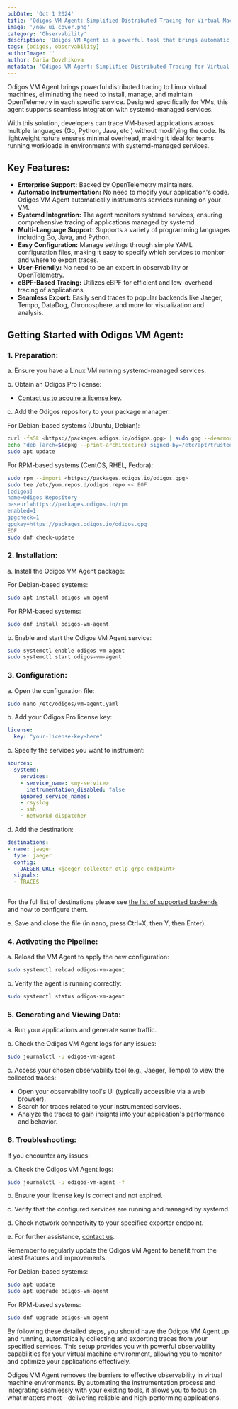 ```yaml
---
pubDate: 'Oct 1 2024'
title: 'Odigos VM Agent: Simplified Distributed Tracing for Virtual Machines'
image: '/new_ui_cover.png'
category: 'Observability'
description: 'Odigos VM Agent is a powerful tool that brings automatic, code-free distributed tracing to Linux virtual machines, simplifying observability for systemd-managed services across multiple programming languages.'
tags: [odigos, observability]
authorImage: ''
author: Daria Dovzhikova
metadata: 'Odigos VM Agent: Simplified Distributed Tracing for Virtual Machines'
---
```


Odigos VM Agent brings powerful distributed tracing to Linux virtual machines, eliminating the need to install, manage, and maintain OpenTelemetry in each specific service. Designed specifically for VMs, this agent supports seamless integration with systemd-managed services.

With this solution, developers can trace VM-based applications across multiple languages (Go, Python, Java, etc.) without modifying the code. Its lightweight nature ensures minimal overhead, making it ideal for teams running workloads in environments with systemd-managed services.

## Key Features:

- **Enterprise Support:** Backed by OpenTelemetry maintainers.
- **Automatic Instrumentation:** No need to modify your application's code. Odigos VM Agent automatically instruments services running on your VM.
- **Systemd Integration:** The agent monitors systemd services, ensuring comprehensive tracing of applications managed by systemd.
- **Multi-Language Support:** Supports a variety of programming languages including Go, Java, and Python.
- **Easy Configuration:** Manage settings through simple YAML configuration files, making it easy to specify which services to monitor and where to export traces.
- **User-Friendly:** No need to be an expert in observability or OpenTelemetry.
- **eBPF-Based Tracing:** Utilizes eBPF for efficient and low-overhead tracing of applications.
- **Seamless Export:** Easily send traces to popular backends like Jaeger, Tempo, DataDog, Chronosphere, and more for visualization and analysis.

## Getting Started with Odigos VM Agent:

### 1. Preparation:

a. Ensure you have a Linux VM running systemd-managed services.

b. Obtain an Odigos Pro license:

- [Contact us to acquire a license key](https://odigos.slack.com/).

c. Add the Odigos repository to your package manager:

For Debian-based systems (Ubuntu, Debian):

```bash
curl -fsSL <https://packages.odigos.io/odigos.gpg> | sudo gpg --dearmor -o /etc/apt/trusted.gpg.d/odigos.gpg
echo "deb [arch=$(dpkg --print-architecture) signed-by=/etc/apt/trusted.gpg.d/odigos.gpg] <https://packages.odigos.io/deb> stable main" | sudo tee /etc/apt/sources.list.d/odigos.list > /dev/null
sudo apt update

```

For RPM-based systems (CentOS, RHEL, Fedora):

```bash
sudo rpm --import <https://packages.odigos.io/odigos.gpg>
sudo tee /etc/yum.repos.d/odigos.repo << EOF
[odigos]
name=Odigos Repository
baseurl=https://packages.odigos.io/rpm
enabled=1
gpgcheck=1
gpgkey=https://packages.odigos.io/odigos.gpg
EOF
sudo dnf check-update

```

### 2. Installation:

a. Install the Odigos VM Agent package:

For Debian-based systems:

```bash
sudo apt install odigos-vm-agent

```

For RPM-based systems:

```bash
sudo dnf install odigos-vm-agent

```

b. Enable and start the Odigos VM Agent service:

```bash
sudo systemctl enable odigos-vm-agent
sudo systemctl start odigos-vm-agent

```

### 3. Configuration:

a. Open the configuration file:

```bash
sudo nano /etc/odigos/vm-agent.yaml

```

b. Add your Odigos Pro license key:

```yaml
license:
  key: "your-license-key-here"

```

c. Specify the services you want to instrument:

```yaml
sources:
  systemd:
    services:
    - service_name: <my-service>
      instrumentation_disabled: false
    ignored_service_names:
    - rsyslog
    - ssh
    - networkd-dispatcher

```

d. Add the destination:

```yaml
destinations:
- name: jaeger
  type: jaeger
  config:
    JAEGER_URL: <jaeger-collector-otlp-grpc-endpoint>
  signals:
  - TRACES
  
```

For the full list of destinations please see [the list of supported backends](https://docs.odigos.io/backends-overview) and how to configure them.

e. Save and close the file (in nano, press Ctrl+X, then Y, then Enter).

### 4. Activating the Pipeline:

a. Reload the VM Agent to apply the new configuration:

```bash
sudo systemctl reload odigos-vm-agent

```

b. Verify the agent is running correctly:

```bash
sudo systemctl status odigos-vm-agent

```

### 5. Generating and Viewing Data:

a. Run your applications and generate some traffic.

b. Check the Odigos VM Agent logs for any issues:

```bash
sudo journalctl -u odigos-vm-agent

```

c. Access your chosen observability tool (e.g., Jaeger, Tempo) to view the collected traces:

- Open your observability tool's UI (typically accessible via a web browser).
- Search for traces related to your instrumented services.
- Analyze the traces to gain insights into your application's performance and behavior.

### 6. Troubleshooting:

If you encounter any issues:

a. Check the Odigos VM Agent logs:

```bash
sudo journalctl -u odigos-vm-agent -f

```

b. Ensure your license key is correct and not expired.

c. Verify that the configured services are running and managed by systemd.

d. Check network connectivity to your specified exporter endpoint.

e. For further assistance, [contact us](https://odigos.slack.com/).

Remember to regularly update the Odigos VM Agent to benefit from the latest features and improvements:

For Debian-based systems:

```bash
sudo apt update
sudo apt upgrade odigos-vm-agent

```

For RPM-based systems:

```bash
sudo dnf upgrade odigos-vm-agent

```

By following these detailed steps, you should have the Odigos VM Agent up and running, automatically collecting and exporting traces from your specified services. This setup provides you with powerful observability capabilities for your virtual machine environment, allowing you to monitor and optimize your applications effectively.

Odigos VM Agent removes the barriers to effective observability in virtual machine environments. By automating the instrumentation process and integrating seamlessly with your existing tools, it allows you to focus on what matters most—delivering reliable and high-performing applications.